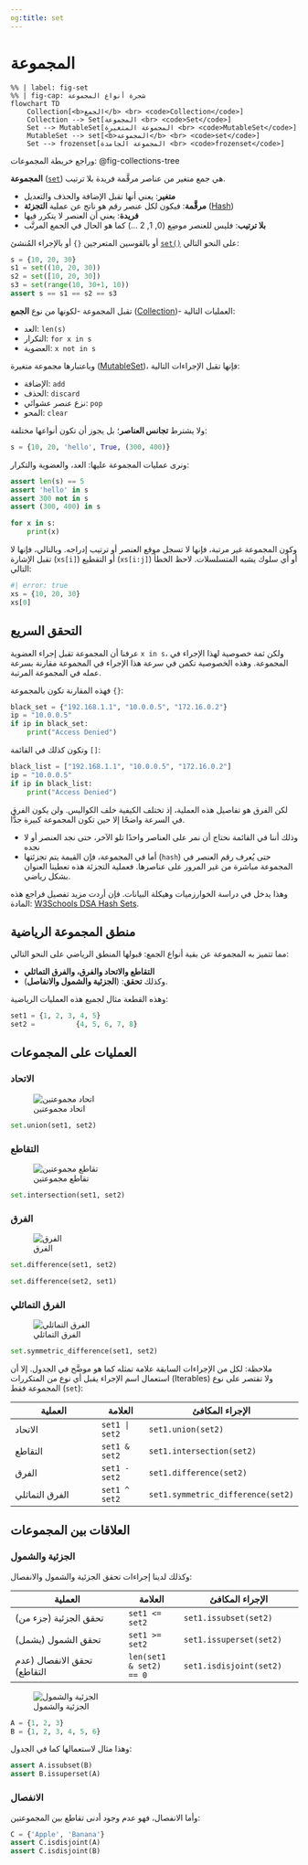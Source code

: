```yaml
---
og:title: set
---
```


# المجموعة


<div class="ltr">

```mermaid
%% | label: fig-set
%% | fig-cap: شجرة أنواع المجموعة
flowchart TD
    Collection[<b>الجمع</b> <br> <code>Collection</code>]
    Collection --> Set[المجموعة <br> <code>Set</code>]
    Set --> MutableSet[المجموعة المتغيرة <br> <code>MutableSet</code>]
    MutableSet --> set[<b>المجموعة</b> <br> <code>set</code>]
    Set --> frozenset[المجموعة الجامدة <br> <code>frozenset</code>]
```

</div>

وراجع خريطة المجموعات: @fig-collections-tree

**المجموعة** ([`set`](https://docs.python.org/3/reference/datamodel.html#set-types)) هي جمع متغير من عناصر مرقَّمة فريدة بلا ترتيب.

- **متغير**: يعني أنها تقبل الإضافة والحذف والتعديل
- **مرقَّمة**: فيكون لكل عنصر رقم هو ناتج عن عملية **التجزئة** ([Hash](https://docs.python.org/3/glossary.html#term-hashable))
- **فريدة**: يعني أن العنصر لا يتكرر فيها
- **بلا ترتيب**: فليس للعنصر موضِع (0, 1, 2 ...) كما هو الحال في الجمع المرتَّب

أو بالقوسين المتعرجين `{}` أو بالإجراء المُنشئ [`set()`](https://docs.python.org/3/library/stdtypes.html#set) على النحو التالي:

```python
s = {10, 20, 30}
s1 = set((10, 20, 30))
s2 = set([10, 20, 30])
s3 = set(range(10, 30+1, 10))
assert s == s1 == s2 == s3
```

تقبل المجموعة -لكونها من نوع **الجمع** ([Collection](https://docs.python.org/3/library/collections.abc.html#collections-abstract-base-classes))- العمليات التالية:

- العد: `len(s)`
- التكرار: `for x in s`
- العضوية: `x not in s`

وباعتبارها مجموعة متغيرة ([MutableSet](https://docs.python.org/3/library/collections.abc.html#collections.abc.MutableSet))، فإنها تقبل الإجراءات التالية:

- الإضافة: `add`
- الحذف: `discard`
- نزع عنصر عشوائي: `pop`
- المحو: `clear`

ولا يشترط **تجانس العناصر**؛ بل يجوز أن تكون أنواعها مختلفة:

```python
s = {10, 20, 'hello', True, (300, 400)}
```

ونرى عمليات المجموعة عليها: العد، والعضوية والتكرار:

```python
assert len(s) == 5
assert 'hello' in s
assert 300 not in s
assert (300, 400) in s

for x in s:
    print(x)
```

وكون المجموعة غير مرتبة، فإنها لا تسجل موقع العنصر أو ترتيب إدراجه. وبالتالي، فإنها لا تقبل الإشارة (`xs[i]`) أو التقطيع (`xs[i:j]`) أو أي سلوك يشبه المتسلسلات. لاحظ الخطأ التالي:

```python
#| error: true
xs = {10, 20, 30}
xs[0]
```

## التحقق السريع

عرفنا أن المجموعة تقبل إجراء العضوية `x in s`، ولكن ثمة خصوصية لهذا الإجراء في المجموعة.
وهذه الخصوصية تكمن في سرعة هذا الإجراء في المجموعة مقارنة بسرعة عمله في المجموعة المرتبة.

فهذه المقارنة تكون بالمجموعة `{}`:

```python
black_set = {"192.168.1.1", "10.0.0.5", "172.16.0.2"}
ip = "10.0.0.5"
if ip in black_set:
    print("Access Denied")
```

وتكون كذلك في القائمة `[]`:

```python
black_list = ["192.168.1.1", "10.0.0.5", "172.16.0.2"]
ip = "10.0.0.5"
if ip in black_list:
    print("Access Denied")
```

لكن الفرق هو تفاصيل هذه العملية، إذ تختلف الكيفية خلف الكواليس. ولن يكون الفرق في السرعة واضحًا إلا حين تكون المجموعة كبيرة جدًّا.

- وذلك أننا في القائمة نحتاج أن نمر على العناصر واحدًا تلو الآخر، حتى نجد العنصر أو لا نجده
- أما في المجموعة، فإن القيمة يتم تجزئتها (`hash`) حتى يُعرف رقم العنصر في المجموعة مباشرة من غير المرور على عناصرها. فعملية التجزئة هذه تعطينا العنوان بشكل رياضي.

وهذا يدخل في دراسة الخوارزميات وهيكلة البيانات. فإن أردت مزيد تفصيل فراجع هذه المادة: [W3Schools DSA Hash Sets](https://www.w3schools.com/dsa/dsa_data_hashsets.php).

## منطق المجموعة الرياضية

مما تتميز به المجموعة عن بقية أنواع الجمع: قبولها المنطق الرياضي على النحو التالي:

- **التقاطع والاتحاد والفرق، والفرق التماثلي**
- وكذلك **تحقق**: (**الجزئية والشمول والانفاصل**).

وهذه القطعة مثال لجميع هذه العمليات الرياضية:

```python
set1 = {1, 2, 3, 4, 5}
set2 =          {4, 5, 6, 7, 8}
```

## العمليات على المجموعات

### الاتحاد

![اتحاد مجموعتين](https://upload.wikimedia.org/wikipedia/commons/thumb/3/30/Venn0111.svg/180px-Venn0111.svg.png)

```python
set.union(set1, set2)
```

### التقاطع

![تقاطع مجموعتين](https://upload.wikimedia.org/wikipedia/commons/thumb/9/99/Venn0001.svg/180px-Venn0001.svg.png)

```python
set.intersection(set1, set2)
```

### الفرق

![الفرق](https://upload.wikimedia.org/wikipedia/commons/thumb/5/5a/Venn0010.svg/180px-Venn0010.svg.png)

```python
set.difference(set1, set2)
```

```python
set.difference(set2, set1)
```

### الفرق التماثلي

![الفرق التماثلي](https://upload.wikimedia.org/wikipedia/commons/thumb/4/46/Venn0110.svg/180px-Venn0110.svg.png)

```python
set.symmetric_difference(set1, set2)
```

ملاحظة: لكل من الإجراءات السابقة علامة تمثله كما هو موضَّح في الجدول. إلا أن استعمال اسم الإجراء يقبل أي نوع من المتكررات (Iterables) ولا تقتصر على نوع المجموعة فقط (`set`):

| العملية                        | العلامة        | الإجراء المكافئ                  |
|--------------------------------|----------------|----------------------------------|
| الاتحاد                        | `set1 | set2`  | `set1.union(set2)`               |
| التقاطع                       | `set1 & set2`  | `set1.intersection(set2)`        |
| الفرق                          | `set1 - set2`  | `set1.difference(set2)`          |
| الفرق التماثلي                | `set1 ^ set2`  | `set1.symmetric_difference(set2)`|

## العلاقات بين المجموعات

### الجزئية والشمول

وكذلك لدينا إجراءات تحقق الجزئية والشمول والانفصال:

| العملية                        | العلامة        | الإجراء المكافئ                  |
|--------------------------------|----------------|----------------------------------|
| تحقق الجزئية (جزء من)                   | `set1 <= set2` | `set1.issubset(set2)`            |
| تحقق الشمول (يشمل)                    | `set1 >= set2` | `set1.issuperset(set2)`          |
| تحقق الانفصال (عدم التقاطع)                  | `len(set1 & set2) == 0` | `set1.isdisjoint(set2)`          |

![الجزئية والشمول](https://upload.wikimedia.org/wikipedia/commons/thumb/b/b0/Venn_A_subset_B.svg/150px-Venn_A_subset_B.svg.png)

```python
A = {1, 2, 3}
B = {1, 2, 3, 4, 5, 6}
```

وهذا مثال لاستعمالها كما في الجدول:

```python
assert A.issubset(B)
assert B.issuperset(A)
```

### الانفصال

وأما الانفصال، فهو عدم وجود أدنى تقاطع بين المجموعتين:

```python
C = {'Apple', 'Banana'}
assert C.isdisjoint(A)
assert C.isdisjoint(B)
```
